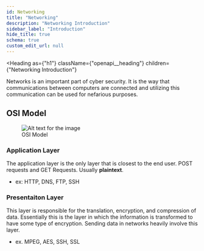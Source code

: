 ```yaml
---
id: Networking
title: "Networking"
description: "Networking Introduction"
sidebar_label: "Introduction"
hide_title: true
schema: true
custom_edit_url: null
---
```



<Heading
  as={"h1"}
  className={"openapi__heading"}
  children={"Networking Introduction"}
>
</Heading>



Networks is an important part of cyber security. 
It is the way that communications between computers are connected and utilizing this communication can be used for nefarious purposes.

## OSI Model


<p align = "center">
<figure> <img src={require("../../../../static/img/help.jpg").default} alt="Alt text for the image" /><figcaption> OSI Model </figcaption> </figure>
</p>

### Application Layer

The application layer is the only layer that is closest to the end user.  POST requests and GET Requests. Usually **plaintext**. 
- ex: HTTP, DNS, FTP, SSH

### Presentaiton Layer

This layer is responsible for the translation, encryption, and compression of data. Essentially this is the layer in which the information is transformed to have some type of encryption. 
Sending data in networks heavily involve this layer.

- ex. MPEG, AES, SSH, SSL